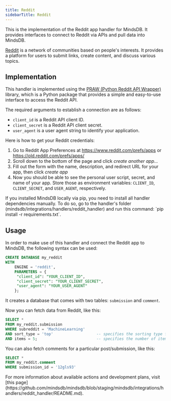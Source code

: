 ```yaml
---
title: Reddit
sidebarTitle: Reddit
---
```


This is the implementation of the Reddit app handler for MindsDB. It provides interfaces to connect to Reddit via APIs and pull data into MindsDB.

[Reddit](https://www.reddit.com/) is a network of communities based on people's interests. It provides a platform for users to submit links, create content, and discuss various topics.

## Implementation

This handler is implemented using the [PRAW (Python Reddit API Wrapper)](https://praw.readthedocs.io/en/latest/) library, which is a Python package that provides a simple and easy-to-use interface to access the Reddit API.

The required arguments to establish a connection are as follows:

* `client_id` is a Reddit API client ID.
* `client_secret` is a Reddit API client secret.
* `user_agent` is a user agent string to identify your application.

<Tip>
Here is how to get your Reddit credentials:

1. Go to Reddit App Preferences at https://www.reddit.com/prefs/apps or https://old.reddit.com/prefs/apps/
2. Scroll down to the bottom of the page and click *create another app...*
3. Fill out the form with the name, description, and redirect URL for your app, then click *create app*
4. Now you should be able to see the personal user script, secret, and name of your app. Store those as environment variables: `CLIENT_ID`, `CLIENT_SECRET`, and `USER_AGENT`, respectively.
</Tip>

<Tip>
If you installed MindsDB locally via pip, you need to install all handler dependencies manually. To do so, go to the handler's folder (mindsdb/integrations/handlers/reddit_handler) and run this command: `pip install -r requirements.txt`.
</Tip>

## Usage

In order to make use of this handler and connect the Reddit app to MindsDB, the following syntax can be used:

```sql
CREATE DATABASE my_reddit
WITH 
    ENGINE = 'reddit',
    PARAMETERS = {
     "client_id": "YOUR_CLIENT_ID",
     "client_secret": "YOUR_CLIENT_SECRET",
     "user_agent": "YOUR_USER_AGENT"
    };
```

It creates a database that comes with two tables: `submission` and `comment`.

Now you can fetch data from Reddit, like this:

```sql
SELECT *
FROM my_reddit.submission
WHERE subreddit = 'MachineLearning'
AND sort_type = 'top'                   -- specifies the sorting type for the subreddit (possible value include 'hot', 'new', 'top', 'controversial', 'gilded', 'wiki', 'mod', 'rising')
AND items = 5;                          -- specifies the number of items to fetch from the subreddit
```

You can also fetch comments for a particular post/submission, like this:

```sql
SELECT *
FROM my_reddit.comment
WHERE submission_id = '12gls93'
```

<Info>
For more information about available actions and development plans, visit [this page](https://github.com/mindsdb/mindsdb/blob/staging/mindsdb/integrations/handlers/reddit_handler/README.md).
</Info>
